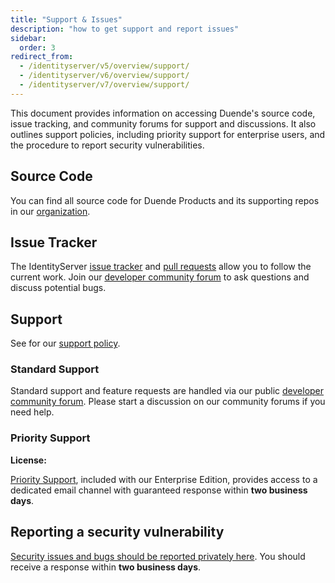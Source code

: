 ```yaml
---
title: "Support & Issues"
description: "how to get support and report issues"
sidebar:
  order: 3
redirect_from:
  - /identityserver/v5/overview/support/
  - /identityserver/v6/overview/support/
  - /identityserver/v7/overview/support/
---
```



This document provides information on accessing Duende's source code, issue tracking, and community forums for support
and discussions. It also outlines support policies, including priority support for enterprise users, and the procedure
to report security vulnerabilities.

## Source Code

You can find all source code for Duende Products and its supporting repos in
our [organization](https://github.com/duendesoftware).

<LinkCard
  description="Learn more about Duende's codebase"
  href="https://github.com/duendesoftware"
  title="Source Code"
  target="_blank"
/>

## Issue Tracker

The IdentityServer [issue tracker](https://github.com/DuendeSoftware/products/issues)
and [pull requests](https://github.com/DuendeSoftware/products/pulls) allow you to follow the current work.
Join our [developer community forum](https://github.com/DuendeSoftware/community/discussions) to ask questions and
discuss potential bugs.

<CardGrid>
  <LinkCard
    description="See what's coming up in the next release"
    href="https://github.com/DuendeSoftware/IdentityServer/milestones"
    title="Milestones"
    target="_blank"
  />
  <LinkCard
    description="See what's new in the latest release"
    href="https://github.com/DuendeSoftware/products/releases"
    title="Release Notes"
    target="_blank"
  />
</CardGrid>

## Support

See for our [support policy](https://duendesoftware.com/products/support).

### Standard Support

Standard support and feature requests are handled via our
public [developer community forum](https://github.com/DuendeSoftware/community/discussions). Please start a discussion
on our community forums if you need help.

<LinkCard
  description="Duende Developer Community Forum"
  href="https://github.com/DuendeSoftware/community/discussions"
  title="Get support on GitHub from the Duende community"
  target="_blank"
/>

### Priority Support

**License: <Badge text="Enterprise" />**

[Priority Support](https://duendesoftware.com/license/PrioritySupportLicense.pdf), included with our Enterprise Edition, provides access to a dedicated email channel with guaranteed response within **two business days**.

<LinkCard
  description="Learn more about Priority Support"
  href="https://duendesoftware.com/license/PrioritySupportLicense.pdf"
  title="Priority Support PDF"
/>

## Reporting a security vulnerability

[Security issues and bugs should be reported privately here](https://duendesoftware.com/contact/general). You should
receive a response within **two business days**.

<LinkCard
  description="privately report a security vulnerability"
  href="https://duendesoftware.com/contact/general"
  title="Report a security vulnerability"
  target="_blank"
/>
